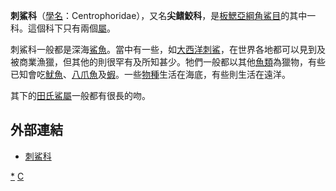 {{Automatic taxobox
| taxon = Centrophoridae
| image = Centrophorus granulosus.jpg
| image_caption = [[大西洋刺鯊|大西洋刺鯊]]（''Centrophorus granulosus''）
| authority = Bleeker, 1859
| subdivision_ranks = [[屬|屬]]
| subdivision = 
* [[刺鯊屬|刺鯊屬]] ''Centrophorus''
* [[田氏鯊屬|田氏鯊屬]] ''Deania''
}}

'''刺鯊科'''（[[學名|學名]]：Centrophoridae），又名'''尖鳍鮫科'''，是[[板鰓亞綱|板鰓亞綱]][[角鯊目|角鯊目]]的其中一科。這個科下只有兩個[[屬|屬]]。

刺鯊科一般都是深海[[鯊魚|鯊魚]]。當中有一些，如[[大西洋刺鯊|大西洋刺鯊]]，在世界各地都可以見到及被商業漁獵，但其他的則很罕有及所知甚少。牠們一般都以其他[[魚類|魚類]]為獵物，有些已知會吃[[魷魚|魷魚]]、[[八爪魚|八爪魚]]及[[蝦|蝦]]。一些[[物種|物種]]生活在海底，有些則生活在遠洋。

其下的[[田氏鯊屬|田氏鯊屬]]一般都有很長的吻。

== 外部連結 ==
* [http://www.fishbase.org/Summary/FamilySummary.cfm?ID=558 刺鯊科] {{Wayback|url=http://www.fishbase.org/Summary/FamilySummary.cfm?ID=558 |date=20070311195013 }}
{{Selachimorpha|S.}}
{{Taxonbar|from=Q484796}}

[[Category:刺鯊科|*]]
[[Category:1859年描述的分类群|C]]